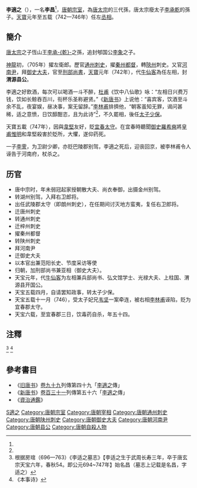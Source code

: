 {{東亞男性歷史人物
|名稱 =李適之
|身份 =唐朝左相
|國家 =
|時代 =唐代
|主君 =[[唐玄宗|唐玄宗]]
|屆數 =
|最高職務 =
|前任 = 
|繼任 = 
|圖片名稱 =
|圖片大小 =
|圖片說明 =
|氏 =
|姓 =李
|穆坤= <!--清代八旗满洲人物专用-->
|名 =適之
|姓名 =
|羅馬拼音 =
|假名 = <!--日本、琉球人用-->
|諺文 = <!--朝鮮、韓國人用-->
|字 =
|號=
|名乘 = <!--琉球士族用-->
|官職 =
|封爵 =渭源縣公
|封號 =
|位階 =左丞相
|御稱號 = <!--日本皇族之稱號-->
|宮號1 = <!--日本皇族之宮號-->
|宮號2 = <!--朝鮮王族之宮號-->
|封地 =
|神號 =
|尊號 =
|族裔 = 
|信仰 = <!--指的是宗教信仰-->
|旗籍 = <!--清代八旗人物专用-->
|氏族 =
|籍貫 =
|本貫 = <!--朝鮮人用-->
|世居地= <!--清代八旗人物专用-->
|世居地/穆坤= <!--专门用于清代八旗满洲人物世居地和穆坤相同时-->
|祖籍 =
|本籍 =
|出身地 =
|府邸 =
|世系 = 
|初名 =
|乳名 = <!--日本、朝鮮、琉球以外人物用-->
|幼名 = <!--日本人用-->
|兒名 = <!--朝鮮人用-->
|童名 = <!--琉球人用-->
|小字 =
|別名 =
|法號 =
|院號 =
|其他名號 =
|出生日期 =[[武則天|武則天]][[延載|延載]]元年<br>694年
|出生地點 =
|婚年 =
|逝世日期 =[[唐玄宗|唐玄宗]][[天寶|天寶]]六載<br>{{death year and age|747|694}}
|逝世地點 =
|在位年代 =
|廟號 =
|諡號 =
|墓葬 =
|祠廟 =
|父親 =郇國公[[李象|李象]]
|嫡母 =
|母親 =
|繼父=
|繼母=
|養父=
|養母=
|猶父= <!--日本人用-->
|烏帽子親= <!--日本人、琉球人用-->
|元配 =
|正室 =
|妻 =
|繼室 =
|平妻 =
|側室 =
|元配之父 =
|元配之嫡母 =
|元配之母 =
|正室之父 =
|正室之嫡母 =
|正室之母 =
|妻之父 =
|妻之嫡母 =
|妻之母 =
|繼室之父 =
|繼室之嫡母 =
|繼室之母 =
|平妻之父 =
|平妻之嫡母 =
|平妻之母 =
|兄弟 =
|姊妹 =
|嫡兄弟 =
|嫡姊妹 =
|庶兄弟 =
|庶姊妹 =
|同胞兄弟 =
|同胞姊妹 =
|異母兄弟 =
|異母姊妹 =
|異父兄弟 =
|異父姊妹 =
|繼兄弟 =
|繼姊妹 =
|子 =
|女 =
|嫡子 =
|嫡女 =
|庶子 =
|庶女 =
|養子 =
|養女 =
|猶子 = <!--日本人用-->
|婿養子 = <!--日本人用-->
|烏帽子子 = <!--日本人用-->
|繼子 =
|繼女 =
|其他親屬 =曾祖父：[[唐太宗|唐太宗]]<br>祖父：恆山愍王[[李承乾|李承乾]]
|出身 = <!---此处指科举出身--->
|功名 = 
|經歷 = 
|著作 =
|注釋 =
}}

'''李適之'''（{{bd|694年||747年|catIdx=L李}}），一名'''李昌'''<ref name="r1" />，[[唐朝|唐朝]][[宗室|宗室]]，為[[唐太宗|唐太宗]]的三代孫，唐太宗廢太子[[李承乾|李承乾]]的孫子。[[天宝_(唐朝)|天寶]]元年至五载（742—746年）任左[[丞相|丞相]]。

==簡介==
[[唐太宗|唐太宗]]之子恆山王[[李承乾|李承-{乾}-]]之孫，追封郇国公[[李象|李象]]之子。

[[神龙_(年号)|神龍]]初，（705年）擢左衛郎。歷官[[通州|通州]][[刺史|刺史]]，擢[[秦州|秦州]][[都督|都督]]，轉[[陝州|陝州]]刺史。又官[[河南|河南]][[尹|尹]]，拜[[御史大夫|御史大夫]]，官至[[刑部尚書|刑部尚書]]，[[天宝_(唐朝)|天寶]]元年（742年），代[[牛仙客|牛仙客]]為任左相，封'''渭源县公'''。

李適之好飲酒，每次可以喝酒一斗不醉，[[杜甫|杜甫]]《饮中八仙歌》咏：“左相日兴费万钱，饮如长鲸吞百川，衔杯乐圣称避贤。”《[[新唐书|新唐书]]》上说他：“喜宾客，饮酒至斗余不乱，夜宴娱，昼决事，案无留辞。”[[李林甫|李林甫]]排擠他，“朝客虽知无罪，谒问甚稀，适之意愤，日饮醇酣恣，且为此诗”<ref name="r2" />，不久罷相，後任[[太子少保|太子少保]]。

天寶五載（747年），因與[[韋堅|韋堅]]友好，貶[[宜春|宜春]][[太守|太守]]。在宜春時聽聞[[御史|御史]][[羅希奭|羅希奭]]將[[皇甫惟明|皇甫惟明]]和韋堅殺害於貶所，大懼，遂仰药死。

一子[[李霅|李霅]]，为卫尉少卿，亦贬巴陵郡别驾，李適之死后，迎丧回京，被李林甫令人诬告于河南府，杖杀之。

==历官==
*唐中宗时，年未弱冠起家授朝散大夫、尚衣奉御，出摄金州别驾。
*转湖州别驾，入拜右卫郎将。
*出任武陵郡太守（即朗州刺史），在任期间讨灭地方蛮夷，复任右卫郎将。
*迁唐州刺史
*转通州刺史
*迁梓州刺史
*擢秦州都督
*转陕州刺史
*拜河南尹
*迁御史大夫
*以本官出兼范阳长史、节度采访等使
*归朝，加刑部尚书兼亚相（御史大夫）。
*天宝元年，代[[牛仙客|牛仙客]]为左相兼兵部尚书、弘文馆学士、光禄大夫、上柱国、渭源县开国公。
*天宝五载四月，自请罢知政事，转太子少保。
*天宝五载十一月（746），受太子妃兄[[韦坚|韦坚]]一案牵连，被右相[[李林甫|李林甫]]诬陷，贬为宜春郡太守。
*天宝六载，至宜春郡三日，饮毒药自杀，年五十四。

==注釋==
<div class="references-small">
<references>
<ref name="r1">根据房琯（696—763）《李适之墓志》【李适之生于武周长寿三年，卒于唐玄宗天宝六年，春秋54。即公元694~747年】始名昌（墓志上记载是名昌，字适之）</ref>
<ref name="r2">《本事诗》</ref>
</references>
</div>

==參考書目==
* 《[[旧唐书|旧唐书]]》[[:s:旧唐书/卷99|卷九十九]]列傳第四十九「[[:s:旧唐书/卷99#李適之|李適之]]傳」
* 《[[新唐书|新唐书]]》[[:s:新唐书/卷131|卷百三十一]]列傳第五十六「[[:s:新唐书/卷131#李適之|李適之]]傳」
* 《[[資治通鑑|資治通鑑]]》

{{DEFAULTSORT:L李適之}}
[[Category:李姓|S適之]]
[[Category:唐朝宗室|Category:唐朝宗室]]
[[Category:唐朝宰相|Category:唐朝宰相]]
[[Category:唐朝通州刺史|Category:唐朝通州刺史]]
[[Category:唐朝陕州刺史|Category:唐朝陕州刺史]]
[[Category:唐朝御史大夫|Category:唐朝御史大夫]]
[[Category:唐朝河南尹|Category:唐朝河南尹]]
[[Category:唐朝县公|Category:唐朝县公]]
[[Category:唐朝自殺人物|Category:唐朝自殺人物]]